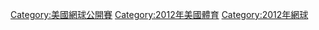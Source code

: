 [[Category:美國網球公開賽|Category:美國網球公開賽]]
[[Category:2012年美國體育|Category:2012年美國體育]]
[[Category:2012年網球|Category:2012年網球]]